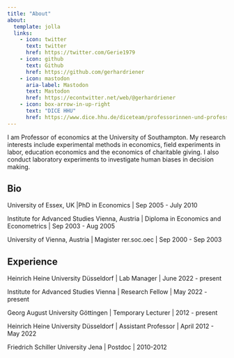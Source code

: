 ```yaml
---
title: "About"
about:
  template: jolla
  links:
    - icon: twitter
      text: twitter
      href: https://twitter.com/Gerie1979
    - icon: github
      text: Github
      href: https://github.com/gerhardriener
    - icon: mastodon
      aria-label: Mastodon
      text: Mastodon
      href: https://econtwitter.net/web/@gerhardriener
    - icon: box-arrow-in-up-right
      text: "DICE HHU"
      href: https://www.dice.hhu.de/diceteam/professorinnen-und-professoren/riener
---
```

I am Professor of economics at the University of Southampton. My research interests include experimental methods in economics, field experiments in labor, education economics and the economics of charitable giving. I also conduct laboratory experiments to investigate human biases in decision making.

[Mastodon verification](https://econtwitter.net/@gerhardriener){rel="me" style="display: none;"}


## Bio

University of Essex, UK |PhD in Economics | Sep 2005 - July 2010

Institute for Advanced Studies Vienna, Austria |
Diploma in Economics and Econometrics | Sep 2003 - Aug 2005

University of Vienna, Austria |
Magister rer.soc.oec | Sep 2000 - Sep 2003

## Experience

Heinrich Heine University Düsseldorf | Lab Manager | June 2022 - present

Institute for Advanced Studies Vienna | Research Fellow | May 2022 - present

Georg August University Göttingen | Temporary Lecturer |  2012 - present  

Heinrich Heine University Düsseldorf | Assistant Professor | April 2012 - May 2022

Friedrich Schiller University Jena | Postdoc | 2010-2012
